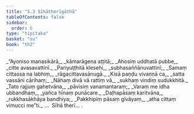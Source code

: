 ```yaml
---
title: "5.3 Sīhātherīgāthā"
tableOfContents: false
sidebar:
  order: 6
type: "tipitaka"
basket: "su"
book: "th2"
---
```



<DynamicBreadcrumb />

<Division number="77" book="th2">

<Paragraph number="121" type="verses" book="th2">
_“Ayoniso manasikārā,_  
_kāmarāgena aṭṭitā;_  
_Ahosiṃ uddhatā pubbe,_  
_citte avasavattinī._  

</Paragraph>

</Division>
<Division number="78" book="th2">

<Paragraph number="122" type="verses" book="th2">
_Pariyuṭṭhitā klesehi,_  
_subhasaññānuvattinī;_  
_Samaṃ cittassa na labhiṃ,_  
_rāgacittavasānugā._  

</Paragraph>

</Division>
<Division number="79" book="th2">

<Paragraph number="123" type="verses" book="th2">
_Kisā paṇḍu vivaṇṇā ca,_  
_satta vassāni cārihaṃ;_  
_Nāhaṃ divā vā rattiṃ vā,_  
_sukhaṃ vindiṃ sudukkhitā._  

</Paragraph>

</Division>
<Division number="80" book="th2">

<Paragraph number="124" type="verses" book="th2">
_Tato rajjuṃ gahetvāna,_  
_pāvisiṃ vanamantaraṃ;_  
_Varaṃ me idha ubbandhaṃ,_  
_yañca hīnaṃ punācare._  

</Paragraph>

</Division>
<Division number="81" book="th2">

<Paragraph number="125" type="verses" book="th2">
_Daḷhapāsaṃ karitvāna,_  
_rukkhasākhāya bandhiya;_  
_Pakkhipiṃ pāsaṃ gīvāyaṃ,_  
_atha cittaṃ vimucci me”ti._  


</Paragraph>
</Division>

<Paragraph number="126" type="center" book="th2">
…  Sīhā therī… .
</Paragraph>